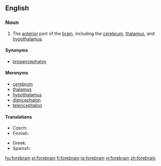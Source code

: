 ==English==
{{wikipedia}}

===Noun===
{{en-noun}}

# {{anatomy}} The [[anterior]] part of the [[brain]], including the [[cerebrum]], [[thalamus]], and [[hypothalamus]].

====Synonyms====
* [[prosencephalon]]

====Meronyms====
* [[cerebrum]]
* [[thalamus]]
* [[hypothalamus]]
* [[diencephalon]]
* [[telencephalon]]

====Translations====
{{trans-top|part of the brain}}
* Czech: {{t-|cs|přední mozek|m}}
* Finnish: {{t|fi|etuaivot}}
{{trans-mid}}
* Greek: {{t|el|πρόσθιος εγκέφαλος|m|tr=prósthios egkéfalos|sc=Grek}}
* Spanish: {{t|es|prosencéfalo|m}}
{{trans-bottom}}

[[hu:forebrain]]
[[pl:forebrain]]
[[fi:forebrain]]
[[ta:forebrain]]
[[vi:forebrain]]
[[zh:forebrain]]